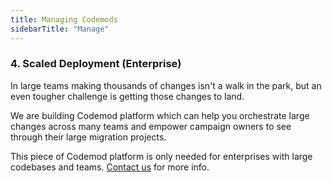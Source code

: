 ```yaml
---
title: Managing Codemods
sidebarTitle: "Manage"
---
```


### 4. Scaled Deployment (Enterprise)

In large teams making thousands of changes isn't a walk in the park, but an even tougher challenge is getting those changes to land.

We are building Codemod platform which can help you orchestrate large changes across many teams and empower campaign owners to see through their large migration projects.

This piece of Codemod platform is only needed for enterprises with large codebases and teams. [Contact us](https://codemod.com/contact) for more info.
